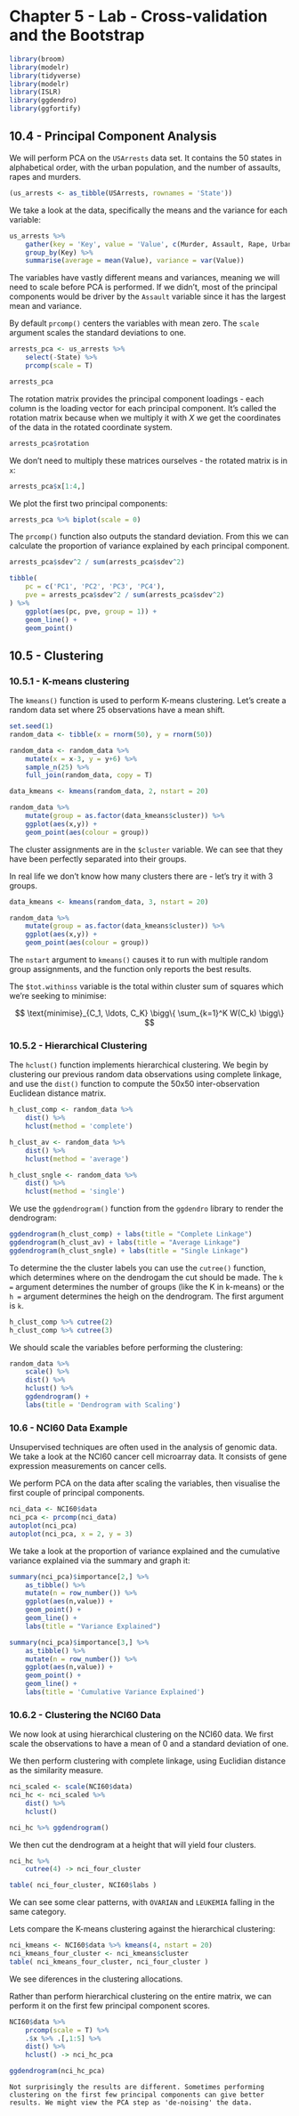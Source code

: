 # Chapter 5 - Lab - Cross-validation and the Bootstrap

```r
library(broom)
library(modelr)
library(tidyverse)
library(modelr)
library(ISLR)
library(ggdendro)
library(ggfortify)
```

## 10.4 - Principal Component Analysis

We will perform PCA on the `USArrests` data set. It contains the 50 states in alphabetical order, with the urban population, and the number of assaults, rapes and murders.

```r
(us_arrests <- as_tibble(USArrests, rownames = 'State'))
```

We take a look at the data, specifically the means and the variance for each variable:

```r
us_arrests %>%
    gather(key = 'Key', value = 'Value', c(Murder, Assault, Rape, UrbanPop)) %>%
    group_by(Key) %>%
    summarise(average = mean(Value), variance = var(Value))
```

The variables have vastly different means and variances, meaning we will need to scale before PCA is performed. If we didn't, most of the principal components would be driver by the `Assault` variable since it has the largest mean and variance.

By default `prcomp()` centers the variables with mean zero. The `scale` argument scales the standard deviations to one.

```r
arrests_pca <- us_arrests %>%
    select(-State) %>%
    prcomp(scale = T)

arrests_pca
```

The rotation matrix provides the principal component loadings - each column is the loading vector for each principal component. It's called the rotation matrix because when we multiply it with $X$ we get the coordinates of the data in the rotated coordinate system.

```r
arrests_pca$rotation
```

We don't need to multiply these matrices ourselves - the rotated matrix is in `x`:

```r
arrests_pca$x[1:4,]
```

We plot the first two principal components:
```r
arrests_pca %>% biplot(scale = 0)
```

The `prcomp()` function also outputs the standard deviation. From this we can calculate the proportion of variance explained by each principal component.

```r
arrests_pca$sdev^2 / sum(arrests_pca$sdev^2)

tibble(
    pc = c('PC1', 'PC2', 'PC3', 'PC4'),
    pve = arrests_pca$sdev^2 / sum(arrests_pca$sdev^2)
) %>%
    ggplot(aes(pc, pve, group = 1)) +
    geom_line() +
    geom_point()
```

## 10.5 - Clustering

### 10.5.1 - K-means clustering

The `kmeans()` function is used to perform K-means clustering. Let's create a random data set where 25 observations have a mean shift.

```r
set.seed(1)
random_data <- tibble(x = rnorm(50), y = rnorm(50))

random_data <- random_data %>%
    mutate(x = x-3, y = y+6) %>%
    sample_n(25) %>%
    full_join(random_data, copy = T)

data_kmeans <- kmeans(random_data, 2, nstart = 20)

random_data %>%
    mutate(group = as.factor(data_kmeans$cluster)) %>%
    ggplot(aes(x,y)) +
    geom_point(aes(colour = group))
```

The cluster assignments are in the `$cluster` variable. We can see that they have been perfectly separated into their groups.

In real life we don't know how many clusters there are - let's try it with 3 groups.

```r
data_kmeans <- kmeans(random_data, 3, nstart = 20)

random_data %>%
    mutate(group = as.factor(data_kmeans$cluster)) %>%
    ggplot(aes(x,y)) +
    geom_point(aes(colour = group))
```

The `nstart` argument to `kmeans()` causes it to run with multiple random group assignments, and the function only reports the best results.

The `$tot.withinss` variable is the total within cluster sum of squares which we're seeking to minimise: 

$$ \text{minimise}_{C_1, \ldots, C_K} \bigg\{ \sum_{k=1}^K W(C_k) \bigg\} $$

### 10.5.2 - Hierarchical Clustering

The `hclust()` function implements hierarchical clustering. We begin by clustering our previous random data observations using complete linkage, and use the `dist()` function to compute the 50x50 inter-observation Euclidean distance matrix.

```r
h_clust_comp <- random_data %>%
    dist() %>%
    hclust(method = 'complete')

h_clust_av <- random_data %>%
    dist() %>%
    hclust(method = 'average')

h_clust_sngle <- random_data %>%
    dist() %>%
    hclust(method = 'single')
```

We use the `ggdendrogram()` function from the `ggdendro` library to render the dendrogram:

```r
ggdendrogram(h_clust_comp) + labs(title = "Complete Linkage")
ggdendrogram(h_clust_av) + labs(title = "Average Linkage")
ggdendrogram(h_clust_sngle) + labs(title = "Single Linkage")
```

To determine the the cluster labels you can use the `cutree()` function, which determines where on the dendrogam the cut should be made. The `k = ` argument determines the number of groups (like the K in k-means) or the `h = ` argument determines the heigh on the dendrogram. The first argument is `k`.

```r
h_clust_comp %>% cutree(2)
h_clust_comp %>% cutree(3)
```

We should scale the variables before performing the clustering:

```r
random_data %>%
    scale() %>%
    dist() %>%
    hclust() %>%
    ggdendrogram() +
    labs(title = 'Dendrogram with Scaling')
```


### 10.6 - NCI60 Data Example

Unsupervised techniques are often used in the analysis of genomic data. We take a look at the NCI60 cancer cell microarray data. It consists of gene expression measurements on cancer cells.

We perform PCA on the data after scaling the variables, then visualise the first couple of principal components.

```r
nci_data <- NCI60$data
nci_pca <- prcomp(nci_data)
autoplot(nci_pca)
autoplot(nci_pca, x = 2, y = 3)
```

We take a look at the proportion of variance explained and the cumulative variance explained via the summary and graph it:

```r
summary(nci_pca)$importance[2,] %>%
    as_tibble() %>%
    mutate(n = row_number()) %>%
    ggplot(aes(n,value)) +
    geom_point() +
    geom_line() +
    labs(title = "Variance Explained")

summary(nci_pca)$importance[3,] %>%
    as_tibble() %>%
    mutate(n = row_number()) %>%
    ggplot(aes(n,value)) +
    geom_point() +
    geom_line() +
    labs(title = 'Cumulative Variance Explained')
```



### 10.6.2 - Clustering the NCI60 Data

We now look at using hierarchical clustering on the NCI60 data. We first scale the observations to have a mean of 0 and a standard deviation of one.

We then perform clustering with complete linkage, using Euclidian distance as the similarity measure.

```r
nci_scaled <- scale(NCI60$data)
nci_hc <- nci_scaled %>% 
    dist() %>% 
    hclust()

nci_hc %>% ggdendrogram()
```

We then cut the dendrogram at a height that will yield four clusters.

```r
nci_hc %>% 
    cutree(4) -> nci_four_cluster

table( nci_four_cluster, NCI60$labs )
```

We can see some clear patterns, with `OVARIAN` and `LEUKEMIA` falling in the same category.

Lets compare the K-means clustering against the hierarchical clustering:

```r
nci_kmeans <- NCI60$data %>% kmeans(4, nstart = 20)
nci_kmeans_four_cluster <- nci_kmeans$cluster
table( nci_kmeans_four_cluster, nci_four_cluster )
```

We see diferences in the clustering allocations.

Rather than perform hierarchical clustering on the entire matrix, we can perform it on the first few principal component scores.

```r
NCI60$data %>%
    prcomp(scale = T) %>%
    .$x %>% .[,1:5] %>%
    dist() %>%
    hclust() -> nci_hc_pca

ggdendrogram(nci_hc_pca)
```

    Not surprisingly the results are different. Sometimes performing clustering on the first few principal components can give better results. We might view the PCA step as 'de-noising' the data.


